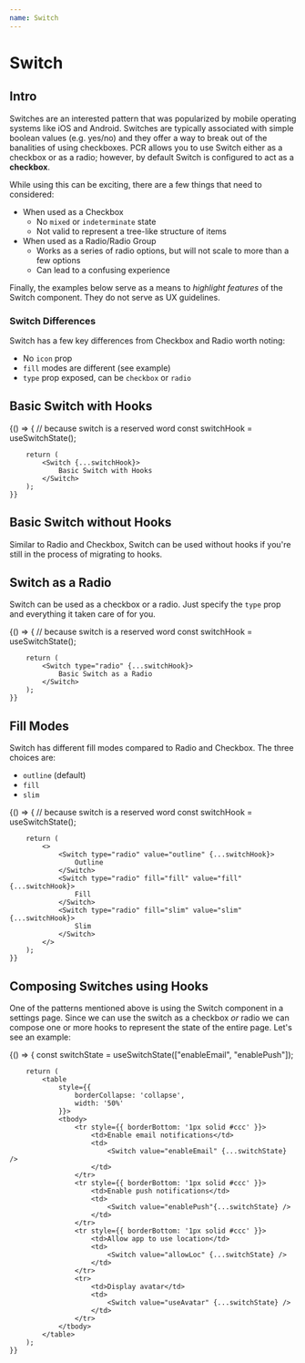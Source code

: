 ```yaml
---
name: Switch
---
```



# Switch

<Props of={Switch} />

## Intro
Switches are an interested pattern that was popularized by mobile operating systems like iOS and Android. Switches are typically associated with simple
boolean values (e.g. yes/no) and they offer a way to break out of the banalities of using checkboxes. PCR allows you to use Switch either as
a checkbox or as a radio; however, by default Switch is configured to act as a **checkbox**.

While using this can be exciting, there are a few things that need to considered:

* When used as a Checkbox
    * No `mixed` or `indeterminate` state
    * Not valid to represent a tree-like structure of items
* When used as a Radio/Radio Group
    * Works as a series of radio options, but will not scale to more than a few options
    * Can lead to a confusing experience

Finally, the examples below serve as a means to _highlight features_ of the Switch component. They do not serve as UX guidelines.

### Switch Differences
Switch has a few key differences from Checkbox and Radio worth noting:

* No `icon` prop
* `fill` modes are different (see example)
* `type` prop exposed, can be `checkbox` or `radio`

## Basic Switch with Hooks

<Playground>
    {() => {
        // because switch is a reserved word
        const switchHook = useSwitchState();

        return (
            <Switch {...switchHook}>
                Basic Switch with Hooks
            </Switch>
        );
    }}
</Playground>

## Basic Switch without Hooks
Similar to Radio and Checkbox, Switch can be used without hooks if you're still in the process of migrating to hooks.

## Switch as a Radio
Switch can be used as a checkbox or a radio. Just specify the `type` prop and everything it taken care of for you.

<Playground>
    {() => {
        // because switch is a reserved word
        const switchHook = useSwitchState();

        return (
            <Switch type="radio" {...switchHook}>
                Basic Switch as a Radio
            </Switch>
        );
    }}
</Playground>

## Fill Modes
Switch has different fill modes compared to Radio and Checkbox. The three choices are:

* `outline` (default)
* `fill`
* `slim`

<Playground>
    {() => {
        // because switch is a reserved word
        const switchHook = useSwitchState();

        return (
            <>
                <Switch type="radio" value="outline" {...switchHook}>
                    Outline
                </Switch>
                <Switch type="radio" fill="fill" value="fill" {...switchHook}>
                    Fill
                </Switch>
                <Switch type="radio" fill="slim" value="slim" {...switchHook}>
                    Slim
                </Switch>
            </>
        );
    }}
</Playground>


## Composing Switches using Hooks
One of the patterns mentioned above is using the Switch component in a settings page. Since we can use the switch as a checkbox _or_ radio
we can compose one or more hooks to represent the state of the entire page. Let's see an example:

<Playground>
    {() => {
        const switchState = useSwitchState(["enableEmail", "enablePush"]);

        return (
            <table
                style={{
                    borderCollapse: 'collapse',
                    width: '50%'
                }}>
                <tbody>
                    <tr style={{ borderBottom: '1px solid #ccc' }}>
                        <td>Enable email notifications</td>
                        <td>
                            <Switch value="enableEmail" {...switchState} />
                        </td>
                    </tr>
                    <tr style={{ borderBottom: '1px solid #ccc' }}>
                        <td>Enable push notifications</td>
                        <td>
                            <Switch value="enablePush"{...switchState} />
                        </td>
                    </tr>
                    <tr style={{ borderBottom: '1px solid #ccc' }}>
                        <td>Allow app to use location</td>
                        <td>
                            <Switch value="allowLoc" {...switchState} />
                        </td>
                    </tr>
                    <tr>
                        <td>Display avatar</td>
                        <td>
                            <Switch value="useAvatar" {...switchState} />
                        </td>
                    </tr>
                </tbody>
            </table>
        );
    }}
</Playground>
